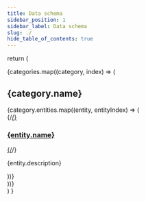 ```yaml
---
title: Data schema
sidebar_position: 1
sidebar_label: Data schema
slug: ./
hide_table_of_contents: true
---
```



  return (
    <div className="container mx-auto px-4 py-8">
      <div className="grid grid-cols-1 md:grid-cols-2 lg:grid-cols-3 gap-16">
        {categories.map((category, index) => (
          <div key={index} className="bg-[#181818] rounded-lg shadow-md hover:shadow-lg transition-shadow duration-300 flex flex-col">
            <div className="p-6 pb-0 border-b border-[rgba(255,255,255,0.7)]">
              <h2 className="text-2xl font-bold text-white">{category.name}</h2>
            </div>
            <div className="p-6 pt-0 flex-grow">
              <div className="space-y-4">
                {category.entities.map((entity, entityIndex) => (
                  <div key={entityIndex}>
                    {/*<a href={entity.link} className="text-[#00D1C7] hover:underline">*/}
                      <h3 className="text-lg font-semibold mb-1">{entity.name}</h3>
                    {/*</a>*/}
                    <p className="text-sm text-[#A0F0ED]">{entity.description}</p>
                  </div>
                ))}
              </div>
            </div>
          </div>
        ))}
      </div>
    </div>
  )
}


